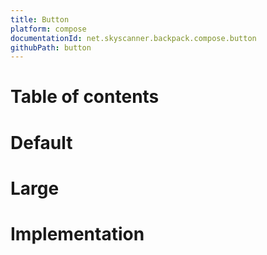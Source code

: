 ```yaml
---
title: Button
platform: compose
documentationId: net.skyscanner.backpack.compose.button
githubPath: button
---
```







# Table of contents

# Default

<AndroidComponentScreenshots
  lightMode={Default}
  darkMode={DefaultDm}
  altText="Button (default size)" />

# Large

<AndroidComponentScreenshots
  lightMode={Large}
  darkMode={LargeDm}
  altText="Button (large size)" />

# Implementation

<ButtonReadme />
